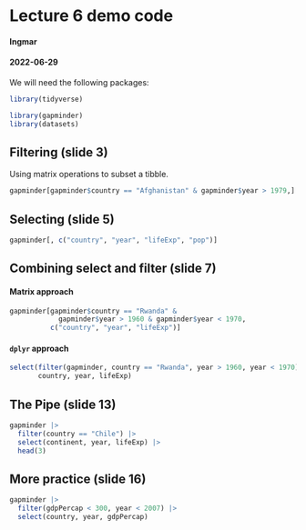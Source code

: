 # Lecture 6 demo code

#### Ingmar

#### 2022-06-29

We will need the following packages:

```r
library(tidyverse)
```

```r
library(gapminder)
library(datasets)
```

## Filtering (slide 3)

Using matrix operations to subset a tibble.

```r
gapminder[gapminder$country == "Afghanistan" & gapminder$year > 1979,]
```

## Selecting (slide 5)

```r
gapminder[, c("country", "year", "lifeExp", "pop")]
```

## Combining select and filter (slide 7)

#### Matrix approach

```r
gapminder[gapminder$country == "Rwanda" &
            gapminder$year > 1960 & gapminder$year < 1970,
          c("country", "year", "lifeExp")]
```

#### `dplyr` approach

```r
select(filter(gapminder, country == "Rwanda", year > 1960, year < 1970),
       country, year, lifeExp)
```

## The Pipe (slide 13)

```r
gapminder |> 
  filter(country == "Chile") |>
  select(continent, year, lifeExp) |>
  head(3)
```

## More practice (slide 16)

```r
gapminder |>
  filter(gdpPercap < 300, year < 2007) |>
  select(country, year, gdpPercap)
```
